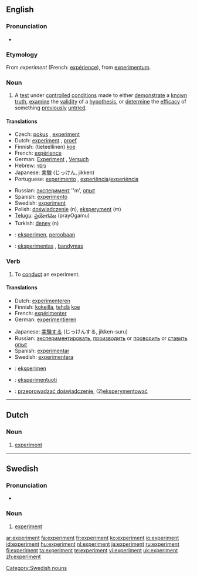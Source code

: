 {{see|Experiment}}
{{wikipedia}}
==English==

===Pronunciation===
*{{audio|en-us-experiment.ogg|Audio (US)}}

===Etymology===
From {{OF.}} ''experiment'' (French: [[expérience]]), from {{L.}} [[experimentum]].

===Noun===
{{en-noun}}

# A [[test]] under [[controlled]] [[condition]]s  made to either [[demonstrate]] a [[known]] [[truth]], [[examine]] the [[validity]] of a [[hypothesis]], or [[determine]] the [[efficacy]] of something [[previously]] [[untried]].

====Translations====
{{trans-top|A test under controlled conditions}}
*Czech: [[pokus]] {{m}}, [[#Czech|experiment]] {{m}}
*Dutch: [[#Dutch|experiment]] {{n}}, [[proef]] {{f}}
*Finnish: (tieteellinen) [[koe]]
*French: [[expérience]] {{f}}
*German: [[Experiment]] {{n}}, [[Versuch]] {{m}}
*Hebrew: [[ניסוי]] {{m}}
*Japanese: [[実験]] (じっけん, jikken)
*Portuguese: [[experimento]] {{m}}, [[experiência]]/[[experiéncia]] {{f}}
{{trans-mid}}
*Russian: [[эксперимент]] ''m', [[опыт]] {{m}}
*Spanish: [[experimento]] {{m}}
*Swedish: [[experiment#Swedish|experiment]] {{n}}
*Polish: [[doświadczenie]] (n), [[eksperyment]] (m)
*[[Telugu]]: [[ప్రయోగము]] (prayOgamu)
*Turkish: [[deney]] (n)
{{trans-bottom}}

{{checktrans-top}}
*{{ttbc|Indonesian}}: [[eksperimen]], [[coba|percobaan]]
*{{ttbc|Lithuanian}}: [[eksperimentas]] {{m}}, [[bandymas]] {{m}}
{{checktrans-bottom}}

===Verb===
{{en-verb}}

# {{intransitive}} To [[conduct]] an experiment.

====Translations====
{{trans-top|To conduct an experiment}}
*Dutch: [[experimenteren]]
*Finnish: [[kokeilla]], [[tehdä]] [[koe]]
*French: [[expérimenter]]
*German: [[experimentieren]]
{{trans-mid}}
*Japanese: [[実験する]] (じっけんする, jikken-suru)
*Russian: [[экспериментировать]], [[производить]] or [[проводить]] or [[ставить]] [[опыт]]
*Spanish: [[experimentar]]
*Swedish: [[experimentera]]
{{trans-bottom}}

{{checktrans-top}}
*{{ttbc|Indonesian}}: [[eksperimen]]
*{{ttbc|Lithuanian}}: [[eksperimentuoti]]
*{{ttbc|Polish}}: [[przeprowadzać doświadczenie]], (2)[[eksperymentować]]
{{checktrans-bottom}}

----

==Dutch==

===Noun===
{{nl-noun|g=n|experimenten|experimentje}}

# [[#English|experiment]]

----

==Swedish==

===Pronunciation===
*{{audio|Sv-experiment.ogg|audio}}

===Noun===
{{infl|sv|noun|g=n}}
{{sv-noun-n-zero}}

# [[#English|experiment]]

[[Category:Swedish nouns]]

[[ar:experiment]]
[[fa:experiment]]
[[fr:experiment]]
[[ko:experiment]]
[[io:experiment]]
[[id:experiment]]
[[hu:experiment]]
[[nl:experiment]]
[[ja:experiment]]
[[ru:experiment]]
[[fi:experiment]]
[[ta:experiment]]
[[te:experiment]]
[[vi:experiment]]
[[uk:experiment]]
[[zh:experiment]]